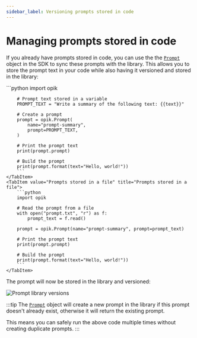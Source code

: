 ```yaml
---
sidebar_label: Versioning prompts stored in code
---
```



# Managing prompts stored in code

If you already have prompts stored in code, you can use the the [`Prompt`](https://www.comet.com/docs/opik/python-sdk-reference/library/Prompt.html) object in the SDK to sync these prompts with the library.
This allows you to store the prompt text in your code while also having it versioned and stored in the library:

<Tabs>
    <TabItem value="Prompts stored in code" title="Prompts stored in code">
        ```python
        import opik

        # Prompt text stored in a variable
        PROMPT_TEXT = "Write a summary of the following text: {{text}}"

        # Create a prompt
        prompt = opik.Prompt(
            name="prompt-summary",
            prompt=PROMPT_TEXT,
        )

        # Print the prompt text
        print(prompt.prompt)

        # Build the prompt
        print(prompt.format(text="Hello, world!"))
        ```
    </TabItem>
    <TabItem value="Prompts stored in a file" title="Prompts stored in a file">
        ```python
        import opik

        # Read the prompt from a file
        with open("prompt.txt", "r") as f:
            prompt_text = f.read()

        prompt = opik.Prompt(name="prompt-summary", prompt=prompt_text)

        # Print the prompt text
        print(prompt.prompt)

        # Build the prompt
        print(prompt.format(text="Hello, world!"))
        ```
    </TabItem>

</Tabs>

The prompt will now be stored in the library and versioned:

![Prompt library versions](/img/library/prompt_library_versions.png)

:::tip
The [`Prompt`](https://www.comet.com/docs/opik/python-sdk-reference/library/Prompt.html) object will create a new prompt in the library if this prompt doesn't already exist, otherwise it will return the existing prompt.

This means you can safely run the above code multiple times without creating duplicate prompts.
:::
